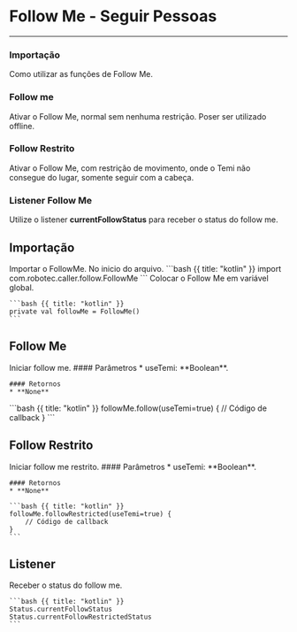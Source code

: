 # Follow Me - Seguir Pessoas
---

### Importação
Como utilizar as funções de Follow Me.

### Follow me
Ativar o Follow Me, normal sem nenhuma restrição. Poser ser utilizado offline.

### Follow Restrito
Ativar o Follow Me, com restrição de movimento, onde o Temi não consegue do lugar, somente seguir com a cabeça.

### Listener Follow Me
Utilize o listener **currentFollowStatus** para receber o status do follow me.

## Importação

<Row>
  <Col>
    Importar o FollowMe. No inicio do arquivo.
  </Col>
  <Col>
    ```bash {{ title: "kotlin" }}
    import com.robotec.caller.follow.FollowMe
    ```
  </Col>
  <Col>
    Colocar o Follow Me em variável global.
  </Col>
  <Col>

    ```bash {{ title: "kotlin" }}
    private val followMe = FollowMe()
    ```
  </Col>
</Row>

## Follow Me

<Row>
  <Col>
    Iniciar follow me.
    #### Parâmetros
    * useTemi: **Boolean**.

    #### Retornos
    * **None**
  </Col>
  <Col>
    ```bash {{ title: "kotlin" }}
    followMe.follow(useTemi=true) {
      // Código de callback
    }
    ```
  </Col>
</Row>

## Follow Restrito

<Row>
  <Col>
    Iniciar follow me restrito.
    #### Parâmetros
    * useTemi: **Boolean**.

    #### Retornos
    * **None**
  </Col>
  <Col>

    ```bash {{ title: "kotlin" }}
    followMe.followRestricted(useTemi=true) {
        // Código de callback
    }
    ```
  </Col>
</Row>

## Listener

<Row>
  <Col>
    Receber o status do follow me.
  </Col>
  <Col>

    ```bash {{ title: "kotlin" }}
    Status.currentFollowStatus
    Status.currentFollowRestrictedStatus
    ```
  </Col>
</Row>